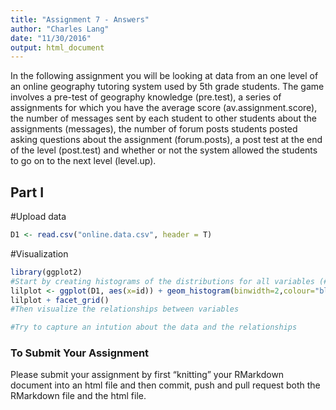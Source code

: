 ```yaml
---
title: "Assignment 7 - Answers"
author: "Charles Lang"
date: "11/30/2016"
output: html_document
---
```


In the following assignment you will be looking at data from an one level of an online geography tutoring system used by 5th grade students. The game involves a pre-test of geography knowledge (pre.test), a series of assignments for which you have the average score (av.assignment.score),  the number of messages sent by each student to other students about the assignments (messages), the number of forum posts students posted asking questions about the assignment (forum.posts), a post test at the end of the level (post.test) and whether or not the system allowed the students to go on to the next level (level.up).  

## Part I

#Upload data
```r
D1 <- read.csv("online.data.csv", header = T)
```

#Visualization 
```r
library(ggplot2)
#Start by creating histograms of the distributions for all variables (#HINT: look up "facet" in the ggplot documentation)
lilplot <- ggplot(D1, aes(x=id)) + geom_histogram(binwidth=2,colour="black")
lilplot + facet_grid()
#Then visualize the relationships between variables

#Try to capture an intution about the data and the relationships

```


### To Submit Your Assignment

Please submit your assignment by first "knitting" your RMarkdown document into an html file and then commit, push and pull request both the RMarkdown file and the html file.
